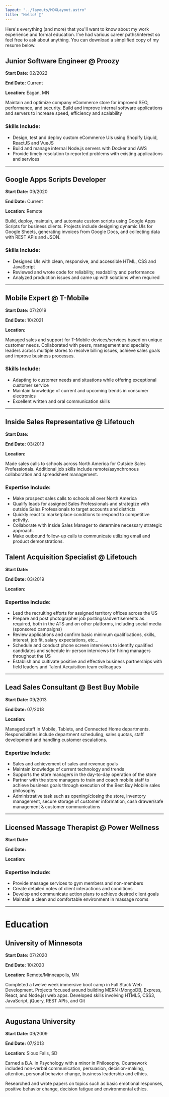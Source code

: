 ```yaml
---
layout: "../layouts/MDXLayout.astro"
title: "Hello! 👋"
---
```


Here's everything (and more) that you'll want to know about my work experience and formal education. I've had various career paths/interest so feel free to ask about anything. You can download a simplified copy of my resume below.

## Junior Software Engineer @ Proozy
**Start Date:** 02/2022

**End Date:** Current

**Location:** Eagan, MN


Maintain and optimize company eCommerce store for improved SEO, performance, and security. Build and improve internal software applications and servers to increase speed, efficiency and scalability

### Skills Include:
- Design, test and deploy custom eCommerce UIs using Shopify Liquid, ReactJS and VueJS
- Build and manage internal Node.js servers with Docker and AWS
- Provide timely resolution to reported problems with existing applications and services


---
## Google Apps Scripts Developer
**Start Date:** 09/2020

**End Date:** Current

**Location:** Remote


Build, deploy, maintain, and automate custom scripts using Google Apps Scripts for business clients. Projects include designing dynamic UIs for Google Sheets, generating invoices from Google Docs, and collecting data with REST APIs and JSON.

### Skills Include:
- Designed UIs with clean, responsive, and accessible HTML, CSS and JavaScript
- Reviewed and wrote code for reliability, readability and performance
- Analyzed production issues and came up with solutions when required

---

## Mobile Expert @ T-Mobile
**Start Date:** 07/2019

**End Date:** 10/2021

**Location:** 


Managed sales and support for T-Mobile devices/services based on unique customer needs. Collaborated with peers, management and specialty leaders across multiple stores to resolve billing issues, achieve sales goals and improve business processes.

### Skills Include:
- Adapting to customer needs and situations while offering exceptional customer service
- Maintain knowledge of current and upcoming trends in consumer electronics
- Excellent written and oral communication skills

---

## Inside Sales Representative @ Lifetouch
**Start Date:** 

**End Date:** 03/2019

**Location:** 


Made sales calls to schools across North America for Outside Sales Professionals. Additional job skills include remote/asynchronous collaboration and spreadsheet management.

### Expertise Include:
- Make prospect sales calls to schools all over North America
- Qualify leads for assigned Sales Professionals and strategize with outside Sales Professionals to target accounts and districts
- Quickly react to marketplace conditions to respond to competitive activity.
- Collaborate with Inside Sales Manager to determine necessary strategic approach.
- Make outbound follow-up calls to communicate utilizing email and product demonstrations.

## Talent Acquisition Specialist @ Lifetouch
**Start Date:** 

**End Date:** 03/2019

**Location:** 


### Expertise Include:
- Lead the recruiting efforts for assigned territory offices across the US
- Prepare and post photographer job postings/advertisements as required, both in the ATS and on other platforms, including social media (sponsored campaigns)
- Review applications and confirm basic minimum qualifications, skills, interest, job fit, salary expectations, etc...
- Schedule and conduct phone screen interviews to identify qualified candidates and schedule in-person interviews for hiring managers throughout the US
- Establish and cultivate positive and effective business partnerships with field leaders and Talent Acquisition team colleagues

---

## Lead Sales Consultant @ Best Buy Mobile
**Start Date:** 09/2013

**End Date:** 07/2018

**Location:** 


Managed staff in Mobile, Tablets, and Connected Home departments. Responsibilities include department scheduling, sales quotas, staff development and handling customer escalations.

### Expertise Include:
- Sales and achievement of sales and revenue goals
- Maintain knowledge of current technology and trends
- Supports the store managers in the day-to-day operation of the store
- Partner with the store managers to train and coach mobile staff to achieve business goals through execution of the Best Buy Mobile sales philosophy
- Administrative task such as opening/closing the store, inventory management, secure storage of customer information, cash drawer/safe management & customer communications

---

## Licensed Massage Therapist @ Power Wellness
**Start Date:** 

**End Date:** 

**Location:** 


### Expertise Include:
- Provide massage services to gym members and non-members
- Create detailed notes of client interactions and conditions
- Develop and communicate action plans to achieve desired client goals
- Maintain a clean and comfortable environment in massage rooms

---

# Education

## University of Minnesota
**Start Date:** 07/2020

**End Date:** 10/2020

**Location:** Remote/Minneapolis, MN

Completed a twelve week immersive boot camp in Full Stack Web Development. Projects focused around building MERN (MongoDB, Express, React, and Node.js) web apps. Developed skills involving HTML5, CSS3, JavaScript, jQuery, REST APIs, and Git


---

## Augustana University

**Start Date:** 09/2009

**End Date:** 07/2013

**Location:** Sioux Falls, SD

Earned a B.A. in Psychology with a minor in Philosophy. Coursework included non-verbal communication, persuasion, decision-making, attention, personal behavior change, business leadership and ethics. 

Researched and wrote papers on topics such as basic emotional responses, positive behavior change, decision fatigue and environmental ethics.
